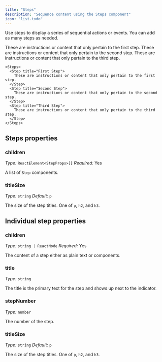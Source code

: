 ```yaml
---
title: "Steps"
description: "Sequence content using the Steps component"
icon: "list-todo"
---
```



Use steps to display a series of sequential actions or events. You can add as many steps as needed.

<Steps>
  <Step title="First Step">
    These are instructions or content that only pertain to the first step.
  </Step>
  <Step title="Second Step">
    These are instructions or content that only pertain to the second step.
  </Step>
  <Step title="Third Step">
    These are instructions or content that only pertain to the third step.
  </Step>
</Steps>

```mdx Steps example
<Steps>
  <Step title="First Step">
    These are instructions or content that only pertain to the first step.
  </Step>
  <Step title="Second Step">
    These are instructions or content that only pertain to the second step.
  </Step>
  <Step title="Third Step">
    These are instructions or content that only pertain to the third step.
  </Step>
</Steps>
```

## Steps properties

### children

*Type:* `ReactElement<StepProps>[]` *Required:* Yes

A list of `Step` components.

### titleSize

*Type:* `string` *Default:* `p`

The size of the step titles. One of `p`, `h2`, and `h3`.

## Individual step properties

### children

*Type:* `string | ReactNode` *Required:* Yes

The content of a step either as plain text or components.

<IconsOptional />

### title

*Type:* `string`

The title is the primary text for the step and shows up next to the indicator.

### stepNumber

*Type:* `number`

The number of the step.

### titleSize

*Type:* `string` *Default:* `p`

The size of the step titles. One of `p`, `h2`, and `h3`.
